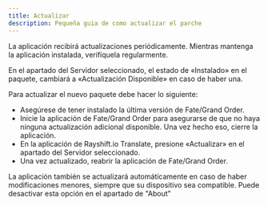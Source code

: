 ```yaml
---
title: Actualizar
description: Pequeña guia de como actualizar el parche
---
```



La aplicación recibirá actualizaciones periódicamente. Mientras mantenga la aplicación instalada, verifíquela regularmente.

<Alert type="info">
En el apartado del Servidor seleccionado, el estado de «Instalado» en el paquete, cambiará a «Actualización Disponible» en caso de haber una.
</Alert>

Para actualizar el nuevo paquete debe hacer lo siguiente:
- Asegúrese de tener instalado la última versión de Fate/Grand Order.
- Inicie la aplicación de Fate/Grand Order para asegurarse de que no haya ninguna actualización adicional disponible. Una vez hecho eso, cierre la aplicación.
- En la aplicación de Rayshift.io Translate, presione «Actualizar» en el apartado del Servidor seleccionado.
- Una vez actualizado, reabrir la aplicación de Fate/Grand Order.

<Alert type="warning">
La aplicación también se actualizará automáticamente en caso de haber modificaciones menores, siempre que su dispositivo sea compatible. Puede desactivar esta opción en el apartado de "About"
</Alert>